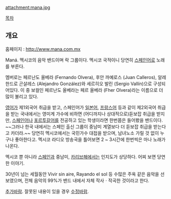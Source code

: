 attachment:mana.jpg

[[목차]]
== 개요 ==
홈페이지 : http://www.mana.com.mx

Maná. 멕시코의 음악 밴드이며 락 그룹이다. 멕시코 국적이니 당연히 [[스페인어]]로 노래를 부른다.

멤버로는 페르난도 올베라 (Fernando Olvera), 후안 까예로스 (Juan Calleros), 알레한드로 곤살레스 (Alejandro González)와 세르히오 발린 (Sergio Vallín)으로 구성되어있다. 이 중 보컬인 페르난도 올베라는 페르 올베라 (Fher Olvera)라는 이름으로 더 많이 불리고 있다.

[[영어]]가 제1외국어 취급을 받고, 스페인어가 [[일본어]], [[프랑스어]] 등과 같이 제2외국어 취급을 받는 국내에서는 영미계 가수에 비하면 (어디까지나 상대적으로)듣보잡 취급을 받지만, [[스페인어]]나 [[포르투갈어]]를 전공하고 있는 학생이라면 한번쯤은 들어봤을 밴드이다. ~~그러나 한국 내에서는 스페인 출신 그룹이 중남미 계열보다 더 듣보잡 취급을 받는다고 카더라.~~ 당연히 멕시코에서는 국민가수 대접을 받으며, 남녀노소 가릴 것 없이 누구나 좋아한다고. 멕시코 라디오 방송국을 틀어보면 2 ~ 3시간에 한번씩은 마나 노래가 나온다.

멕시코 뿐 아니라 [[스페인]]과 중남미, [[카리브해]]에서는 인지도가 상당하다. 어찌 보면 당연한 이야기.

30년이 넘는 세월동안 Vivir sin aire, Rayando el sol 등 수많은 주옥 같은 음악을 선보였으며, 전체 음악의 99%가 밴드 내에서 자체 작사ㆍ작곡한 것이라고 한다.

[[추가바람]]. 잘못된 내용이 있을 경우 [[수정바람]].
